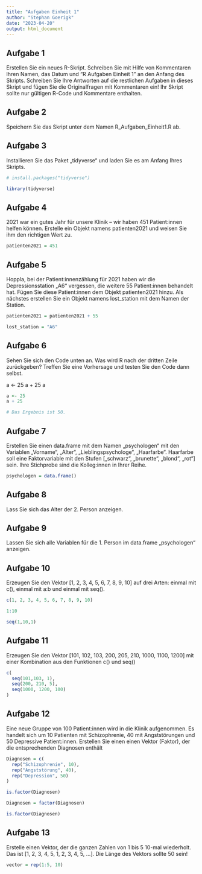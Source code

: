 ```yaml
---
title: "Aufgaben Einheit 1"
author: "Stephan Goerigk"
date: "2023-04-20"
output: html_document
---
```


## Aufgabe 1

Erstellen Sie ein neues R-Skript. Schreiben Sie mit Hilfe von Kommentaren Ihren Namen, das Datum und "R Aufgaben Einheit 1" an den Anfang des Skripts. Schreiben Sie Ihre Antworten auf die restlichen Aufgaben in dieses Skript und fügen Sie die Originalfragen mit Kommentaren ein! Ihr Skript sollte nur gültigen R-Code und Kommentare enthalten.

## Aufgabe 2

Speichern Sie das Skript unter dem Namen R_Aufgaben_Einheit1.R ab.

## Aufgabe 3

Installieren Sie das Paket „tidyverse“ und laden Sie es am Anfang Ihres Skripts.

```r
# install.packages("tidyverse")

library(tidyverse)
```

## Aufgabe 4

2021 war ein gutes Jahr für unsere Klinik – wir haben 451 Patient:innen helfen können. Erstelle ein Objekt namens patienten2021 und weisen Sie ihm den richtigen Wert zu.

```r
patienten2021 = 451
```

## Aufgabe 5

Hoppla, bei der Patient:innenzählung für 2021 haben wir die Depressionsstation „A6“ vergessen, die weitere 55 Patient:innen behandelt hat. Fügen Sie diese Patient:innen dem Objekt patienten2021 hinzu. Als nächstes erstellen Sie ein Objekt namens lost_station mit dem Namen der Station.

```r
patienten2021 = patienten2021 + 55

lost_station = "A6"
```

## Aufgabe 6

Sehen Sie sich den Code unten an. Was wird R nach der dritten Zeile zurückgeben? Treffen Sie eine Vorhersage und testen Sie den Code dann selbst.

a <- 25
a + 25
a

```r
a <- 25
a + 25

# Das Ergebnis ist 50.
```

## Aufgabe 7

Erstellen Sie einen data.frame mit dem Namen „psychologen“ mit den Variablen „Vorname“, „Alter“, „Lieblingspsychologe“, „Haarfarbe“. Haarfarbe soll eine Faktorvariable mit den Stufen [„schwarz“, „brunette“, „blond“, „rot“] sein. Ihre Stichprobe sind die Kolleg:innen in Ihrer Reihe.


```r
psychologen = data.frame()
```

## Aufgabe 8

Lass Sie sich das Alter der 2. Person anzeigen.

## Aufgabe 9

Lassen Sie sich alle Variablen für die 1. Person im data.frame „psychologen“ anzeigen.

## Aufgabe 10

Erzeugen Sie den Vektor [1, 2, 3, 4, 5, 6, 7, 8, 9, 10] auf drei Arten: einmal mit c(), einmal mit a:b und einmal mit seq().

```r
c(1, 2, 3, 4, 5, 6, 7, 8, 9, 10)

1:10

seq(1,10,1)
```

## Aufgabe 11

Erzeugen Sie den Vektor [101, 102, 103, 200, 205, 210, 1000, 1100, 1200] mit einer Kombination aus den Funktionen c() und seq()

```r
c(
  seq(101,103, 1),
  seq(200, 210, 5),
  seq(1000, 1200, 100)
)
```

## Aufgabe 12

Eine neue Gruppe von 100 Patient:innen wird in die Klinik aufgenommen. Es handelt sich um 10 Patienten mit Schizophrenie, 40 mit Angststörungen und 50 Depressive Patient:innen. Erstellen Sie einen einen Vektor (Faktor), der die entsprechenden Diagnosen enthält

```r
Diagnosen = c(
  rep("Schizophrenie", 10),
  rep("Angststörung", 40),
  rep("Depression", 50)
)

is.factor(Diagnosen)

Diagnosen = factor(Diagnosen)

is.factor(Diagnosen)
```

## Aufgabe 13

Erstelle einen Vektor, der die ganzen Zahlen von 1 bis 5 10-mal wiederholt. Das ist [1, 2, 3, 4, 5, 1, 2, 3, 4, 5, ...]. Die Länge des Vektors sollte 50 sein!

```r
vector = rep(1:5, 10)
```


